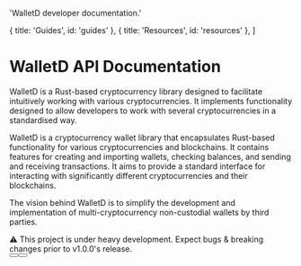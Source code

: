 
  'WalletD developer documentation.'

  { title: 'Guides', id: 'guides' },
  { title: 'Resources', id: 'resources' },
]

<HeroPattern />

# WalletD API Documentation

WalletD is a Rust-based cryptocurrency library designed to facilitate intuitively working with various cryptocurrencies. It implements functionality designed to allow developers to work with several cryptocurrencies in a standardised way.

WalletD is a cryptocurrency wallet library that encapsulates Rust-based functionality for various cryptocurrencies and blockchains. It contains features for creating and importing wallets, checking balances, and sending and receiving transactions. It aims to provide a standard interface for interacting with significantly different cryptocurrencies and their blockchains.

The vision behind WalletD is to simplify the development and implementation of multi-cryptocurrency non-custodial wallets by third parties.



<Note>
  ⚠️ This project is under heavy development. Expect bugs & breaking changes prior to v1.0.0's release.
</Note>

<div className="not-prose mb-16 mt-6 flex gap-3">
  <Button href="/quickstart" arrow="right" children="Quickstart" />
  <Button href="https://github.com/walletd/walletd" variant="outline" children="Walletd GitHub Repo" />
</div>

<Guides />

<Resources />